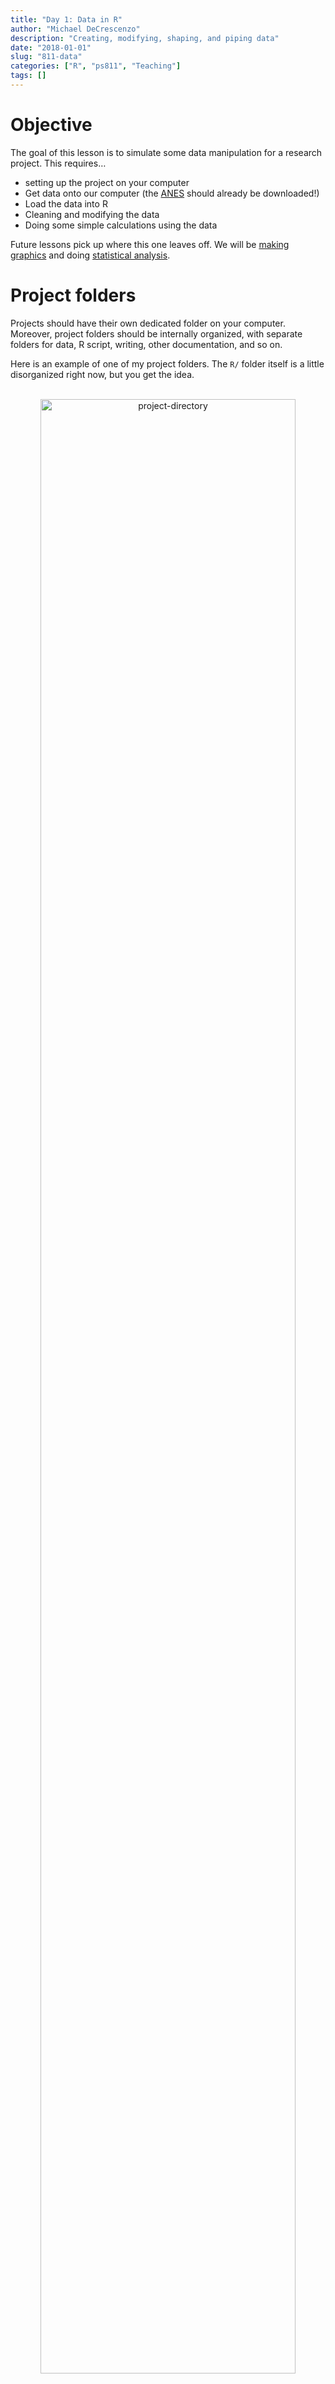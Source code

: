 ```yaml
---
title: "Day 1: Data in R"
author: "Michael DeCrescenzo"
description: "Creating, modifying, shaping, and piping data"
date: "2018-01-01"
slug: "811-data"
categories: ["R", "ps811", "Teaching"]
tags: []
---
```




# Objective

The goal of this lesson is to simulate some data manipulation for a research project. This requires...

- setting up the project on your computer
- Get data onto our computer (the [ANES](http://electionstudies.org/studypages/anes_timeseries_cdf/anes_timeseries_cdf.htm) should already be downloaded!)
- Load the data into R
- Cleaning and modifying the data
- Doing some simple calculations using the data


Future lessons pick up where this one leaves off. We will be [making graphics](811/811-graphics) and doing [statistical analysis](811/811-analysis).




# Project folders

Projects should have their own dedicated folder on your computer. Moreover, project folders should be internally organized, with separate folders for data, R script, writing, other documentation, and so on. 

Here is an example of one of my project folders. The `R/` folder itself is a little disorganized right now, but you get the idea.

<center>
  <br>
  <img src="img/dir.png" alt="project-directory" style="width: 90%;"/>
</center>
<br>

Place the ANES data into the `data/` folder, and save any .R files you are using in the `R/` folder. Here's how I would recommend proceeding with R files for these lessons:

- Download any corresponding script files from [Canvas](https://canvas.wisc.edu/courses/86298)
- Create your own R file for following along and practicing with variations on the provided code
- Optional: download the `.Rmd` file for these webpages from my [Github](https://github.com/mikedecr/site-source/tree/master/content/811). These files contain both code and the text on the web pages, but they are fairly easy to interpret.

Some tips:

- Name folders and files using hyphens instead of spaces. This is helpful for navigating the in the terminal
- Use short folder names when you can. File names as well.
- Avoid setting up the folders in ways that would require you to navigate *up* the directory tree. If that doesn't immediately make sense, see the section below.



# Directories

Just as you can look around your computer in the file browser ("Finder" on Mac and "Explorer" on Windows), R looks around your computer as well. The problem is, R is very stupid unless you tell it where to look for stuff.

If you open R, it looks some place on your computer by default. Here's where mine is looking right now.

```r
getwd()
```

If you type this command in R, it probably starts at the top of your user profile on your computer. If we want R to find our project files, however, we want R to be looking in our project folder. Do this by setting the working directory. For example...

```r
setwd("~/folder/pathway/to/project")
```

You should set your directory to the top of the project folder. You should avoid setting your directory all the way into the data folder as a normal practice, because if you ever have to navigate out of the data folder, you have to use the pathway code for navigating *out* a folder, `..`, which isn't very informative.



# Getting started

Let's install some packages that we will use

```r
install.packages(c("magrittr", "tidyverse"))
```

And load them into R

```r
library("magrittr")
library("tidyverse")
```

When you load the `tidyverse` package, you actually load several packages that are part of the Tidyverse. We'll explain what the Tidyverse is below.

You will notice that a warning message says that some function names in the `tidyverse` package masks some of the names in the `magrittr` package. This is okay. `tidyverse` borrows some things from `magrittr`, which is why these conflicts arise, but it's going to be fine. Because `magrittr` contains some things that `tidyverse` does *not* borrow, we want to load both packages. 


# Loading external data

With your directory set at the top of your current project, find the ANES data file using `list.files()`. You can look inside folders by adding the folder path as an argument. The ANES data should be in the `data/` folder.

```r
list.files()
list.files("data")
```

R has many functions for reading datasets into memory. They typically follow a format of `read.xyz()` (for base functions) or `read_xyz()` (for Tidyverse functions), where `xyz` refers to the file extension of interest. 

We want to read a Stata file, which has the `.dta` extension. Many web pages will recommend using the `foreign` package, but `foreign` is pretty outdated and fails with newer Stata files. I'd recommend the `haven` package. 

```r
# download the package
install.packages("haven")

# use the package to read the data
library("haven")
anes <- read_dta("data/anes_timeseries_cdf.dta")
```

This should take a few moments to load, because the ANES cumulative file is a big file.

```r
anes <- haven::read_dta(here::here("static/data/anes_timeseries_cdf.dta"))
```



# Data frames

Most datasets you will work with in R are called "data frames." These are basically R's default dataset object. They are two-dimensional tables, but the columns (variables) have names. These are like the variable names we saw with Stata. What's different about Stata is that, with R, we can have as many of these tables in R's current memory as we want. In Stata, you can only have one table at a time.

Print the data to see what the data look like.

```r
anes
```

Technically speaking, the `anes` object is called a "tibble", which is a special type of data frame created by the `tidyverse` package. Tibbles are different from ordinary data frames because they are prettier when they print out. If you want to see what I mean, you can coerce the `anes` object to a regular data frame and see the difference for yourself. You can enter the following code into R at your own risk and see the monstrosity that R tries to print out.

```r
as.data.frame(anes)
```

Suffice it to say that R will try to print out what you ask it to. Tibble objects assume that you normally don't want to print out something absolutely huge. 


# Learning about data frames

There are a few handy functions for learning about data frames. 

We can get the number of rows. In this case, rows are survey respondents.

```r
nrow(anes) 
```

We can also get the number of columns (variables).

```r
ncol(anes)
```

You can print out the top or bottom of a data frame to get a glance of it.

```r
head(anes) 
tail(anes)
```

When we print the `anes` object, we don't get a full list of variable names (because there are so many). To get the full set of names, use the `names()` function.

```r
names(anes)
```


# Variables in a data frame

Here's a weird R thing.

Let's look at the `VCF0004` variable. The codebook (which you should have!) tells us that it's the election cycle variable. Let's print it out.

```r
VCF0004
```

You should get an error. 

Why? Because that variable isn't an object we can directly access. Why? Because it's *inside* the `anes` object, and R doesn't know if we have variables with similar names in different datasets, so it's being safe. This is different from what we're used to with Stata, but that's because Stata confines you to one data table at a time. R lets you have as many objects loaded as you want, so we have to be careful about which object we want to access.

To deal with this, we use the `$` character to tell R that a variable is located within a dataset. Let's demonstrate using the `head()` function (to shorten the output).

```r
head(anes$VCF0004)
```

You can see the objects that R can access directly like this:

```r
ls()
```

This is sometimes called R's "workspace" or R's current memory. There's no telling what these objects are from this output, only that there are objects with names in memory. They may have other objects "inside of" them or other accessible attributes, each of which require some other method to access them (such as `$` for variables within data frames).^[You can access attributes of objects with the `attributes()` functions. There is also list indexing notation, such as `list_name[[item_number]]`. We won't talk about that right now.]


# Class policy on the concept of "attaching" data

Or, "my diatribe on attaching"...

Others may have advised you that *attaching* packages is one way of getting around the annoying `$` notation for variables within data frames. 

Here's my advice. ***Never attach.*** Do not do it. It does not do what you think it does, and it creates so many more (invisible) problems than it solves:

- You may have other objects in R memory with the same names. Many R functions create objects-within-objects that have the same names. Attaching is asking for trouble.
- If attaching leads to a name clash, it can make some objects directly inaccessible by name. 
- Operations like sorting get weird when you attach. Sorting is usually something you want to do to a set of related variables at once. Attaching, however, conceptually ungroups these otherwise related vectors, and things like sorting become more difficult to mentally manage. 

And so on.

Here's a crazy thing. If you attach a dataset and modify the attached variables, what happens to the original dataset?

```r
# stock R dataset
head(cars)

attach(cars)

speed <- 0
dist <- 0

speed
dist

# what happens to cars?
head(cars)
```

The original dataset is unaffected by the things we do to the *attached* version of the dataset. This is, I think, pretty crazy behavior, and it demonstrates how weird attaching is as a concept. 

As a result, I'm declaring a strict (but in my opinion, defensible) policy around attaching: **You may not attach.** Do not attach data for your homework. Do not attach data for your final project. Do not attach data in a house or with a mouse. Attaching is a dangerous practice, and I will not endorse any use of it, especially not for newcomers to R.

Luckily for us (and all of the R community), the `tidyverse` package provides many tools that make attaching unnecessary. 



# The Tidyverse

Now, the good stuff.

The [Tidyverse](https://www.tidyverse.org/) describes itself as...

> ...an opinionated collection of R packages designed for data science. All packages share an underlying philosophy and common APIs. 

That philosophy is based on *tidy data*, which refers to data organization where (1) rows contain cases, (2) columns contain variables, and (3) cells contain variable values. 

Although this sounds simple, there are many data formats that do not fit that pattern. Legislative data, for example, is often represented as a vote matrix with legislators in rows and bills in columns. The cells, in turn, would contain `1`s and `0`s to indicate legislators' Yea and Nay votes, respectively, on each bill. A tidy legislative voting dataset, on the other hand, would have a legislator variable, a bill variable, and a vote variable. Both datasets contain the same information, but the organization of the data allow for different sorts of manipulations. And it so happens that the tidy organization is particularly helpful for doing a lot of powerful stuff with R with very little code. 

The [packages in the Tidyverse](https://www.tidyverse.org/packages/) are all designed to make data tidy or manipulate already-tidy data. Moreover, the tools are designed with a coherent syntax that makes them easy for beginners to learn, easy to understand (when you read the code), easy to integrate into complex analysis, and easy for visualizing data. It is hard for me, as someone who has been using R for years, to describe to newcomers just how much the Tidyverse has changed the way R is done in the past few years.^[A helpful word is *joygret*, "that familiar feeling of the joy of optimization combined with the regret of past inefficiencies" ([source](https://hilaryparker.com/category/advice/))]

One enormous change that the Tidyverse has brought to the world R is the integration and popularization of the pipe operator from the [`magrittr` package](https://cran.r-project.org/web/packages/magrittr/vignettes/magrittr.html). Although we will not cover the pipe operator until the end of this lesson, I encourage you ***not*** to view it as an afterthought. It drastically changes the way R is written and read.

For more resources about the Tidyverse (aside from this course), you can visit a webpage devoted to [such resources](https://www.tidyverse.org/learn/), which links you to the [R 4 Data Science](http://r4ds.had.co.nz/) book, a book on [`ggplot2`](https://github.com/hadley/ggplot2-book), and various [cheatsheets](https://www.rstudio.com/resources/cheatsheets/) for the constituent packages of the Tidyverse. I got my start using [this blog post](https://rpubs.com/bradleyboehmke/data_wrangling), which describes the pipe operator and two of the most important Tidyverse packages: `dplyr` and `tidyr`. We will cover the main points of the Tidyverse, but I would bookmark these resources for later browsing.

**One last note before *really* jumping in:** It is a conscious decision to focus on the Tidyverse at the expense of other approaches (namely, "base R"). As I wrote in [the online introduction to these R lessons](811/811-intro), this is because we have a limited time to make R fun and accessible, and base R is neither. That being said, you may encounter base R online and in replication materials for other studies, so you should be open to learning a little bit about it online. But I would encourage against making it your "default" mode of doing R. Hopefully you'll see how easy the Tidyverse is as we proceed!


# How `tidyverse` functions work

Tidyverse literature refers to "verbs." These are functions that take a data frame and modify it. 

When you call one of these verbs, you declare the dataset name in the function. This removes the need to specify the dataset when you call a variable. R assumes that variables are located in the declared dataset. A generic example:

```r
dataset <- verb_name(dataset, verb_arguments = ...)
```

We will review the following `tidyverse` functions from the `dplyr` package...

- `rename()`: renaming variables
- `mutate()`: add/modify variables
- `select()`: grab certain columns (variables)
- `filter()`: grab certain rows (cases)
- `summarize()`: collapse/aggregate data (e.g. means)
- `group_by()`: create groups out of your data (e.g. for summarizing within group)
- `arrange()`: reordering rows
- various `join` functions: for *merging* data

And from the `tidyr` package (for making data tidy)

- `gather()`: turn many columns into one column (wide to long)
- `spread()`: turn one column into many columns (long to wide)

Most data manipulation tasks can rely on one or more of these functions. This is what makes the Tidyverse so useful: it has a small number of very powerful tools.


# Renaming

The `rename()` function takes a data frame with one set of names, and it returns a data frame with different names. 

Here, we rename the following variables: 

- election year
- placement of the two major US parties and oneself on a 7-pt ideological scale (1 "extremely liberal" to 7 "extremely conservative")
- and a 7-pt index of party ID (Strong Democrat, Weak Democrat, Independent leaning Democrat, True Independent, Leaning Republican......)

```r
anes <- rename(anes, 
               cycle = VCF0004,
               libcon_demparty = VCF0503, 
               libcon_repparty = VCF0504, 
               libcon_self = VCF9096,
               pid7 = VCF0301)
```


# Modifying data

You can modify the columns of a dataset by creating new variables or modifying existing variables. The `mutate()` function takes a data frame and either adds or overwrites columns as specified.

We'll use `mutate()` to recode some variables. To understand the recoding task, we'll first look at the ideological self-placement variable.

```r
table(anes$libcon_self, exclude = NULL)
```

Only the values 1--7 are valid. We want to recode everything else as `NA`. There are many ways to do this.

## The `ifelse()` function

The `ifelse()` function follows the following psueocode:

```
if (this) then {that} 
  else {something else}
```

Phrased differently, it checks if something in the data is true, and does *A* if true, and *B* if false. Here it is in action within a call to `mutate()`. The function is long, so I have to get creative with code indentation to make it readable, so bear with me.

```r
# ifelse(logical test, result if TRUE, result if FALSE)
anes <- mutate(anes, 
               libcon_self = ifelse(libcon_self == 0 | 
                                      libcon_self >= 8 | 
                                      is.na(libcon_self), 
                                    NA, 
                                    libcon_self), 
               libcon_demparty = ifelse(libcon_demparty %in% 1:7,
                                        libcon_demparty, 
                                        NA)) 
 ```

We recode two variables in this `mutate()` call. We use `ifelse()` in slightly different ways.

- If `libcon_self` is 0 *or* greater than or equal to 8 *or* NA, then recode to `NA`, else recode to the existing value of `libcon_self` (i.e. no change). 
- If `libcon_demparty` is an integer value 1 through 7, keep it the way it is, else recode to `NA`.

Read the binary logical operators as follows:

- `A == B`: A is equal to B
- `A >= B`: A is greater than or equal to B
- `A <= B`: A is less than or equal to B
- `A | B`: A or B
- `A & B`: A and B

## The `case_when()` function

When we have multiple rules stacked on top of another, things can get hairy. Pseudocode: 
```
if (this) {that} 
  else {if (this) {that} 
         else {if (this) {that} 
                 else {something else} } }
```

This would be difficult to code with `ifelse()`, because we would need to nest multiple `ifelse()` calls inside of each other, which is tedious and prone to mistakes.

We can avoid this using the `case_when()` function, which bills itself as a "vectorized `ifelse()`." Here it is in action:

```r
anes <- mutate(anes,
  libcon_repparty = case_when(libcon_repparty == 1 ~ libcon_repparty,
                              libcon_repparty == 2 ~ libcon_repparty,
                              libcon_repparty %in% c(3, 4) ~ libcon_repparty,
                              libcon_repparty %in% (5:7) ~ libcon_repparty),
  pid7 = case_when(pid7 %in% 1:7 ~ pid7))
```

Translated:

- If `libcon_repparty` is equal to 1, keep the same. If it is 2, keep the same. Same with values 3 through 7. The only reason I break these into different conditions is to show you different ways to do this logical matching.
- If the `pid7` variable is an interger value 1 through 7, keep it the same.

Something you should know about `case_when()` is that any value of an existing variable that is not logically matched will be automatically recoded to `NA`. You can override the automatic recoding by specifying a catch-all recode value (see the help file for `case_when`). 

The above code also features the `%in%` operator, which is a godsend. It is useful because...

- `x == (1 | 2 | 3)` doesn't work
- `x == 1 | x == 2 | x == 3` works but annoying

Instead, it is easier to type `x %in% c(1, 2, 3)` (or `x %in% 1:3` if matching adjacent integers). What this means is "x is in the set of {1, 2, 3}." It works like the $\in$ operator in set theory.


## Tips for recoding

Depending on what you're doing, you may not find it valuable to recode the original data. Instead you might create a new variable that modifies the original. If you want to pitch the original variables later, you can do it with the `select()` function (described below), but at least you don't need to muck through lots of code to get the originals back. You can just...not delete them.

When you recode new variables, you might want to compare the new and old variables using the `table()` function.

I try to consolidate all of my data cleaning tasks into as few calls to `mutate()` as possible. This makes it easy to retrace your steps. In fact, I usually devote an entire `.R` file in my project solely to cleaning the original data. Once the data are clean, I save a cleaned dataset, and then load the cleaned dataset for subsequent analyses.


## Variables from other variables

Intuitively, you can create variables from other variables. 

Here, we calculate the ideological distance between one's self placement and their placement of the two parties. We also calculate how far apart they perceive the parties to be. The sign of the result ($+/-$) indicates the ideological direction of the difference. Negative values indicate that respondents find themselves to be more liberal than a party, or that they find the Republican Party to be more liberal than the Democratic Party (which would be weird, but hey, that's survey data for you). 

```r
anes <- mutate(anes, 
               dem_distance = libcon_self - libcon_demparty,
               rep_distance = libcon_self - libcon_repparty,
               party_distance = libcon_repparty - libcon_demparty)
```

`mutate()` is great because you can create a variable in one line and use it in another line, without ending the `mutate()` call. Pretty convenient! Here's an example.

```r
data_frame(x = 1:3, 
           y = 4:6, 
           z = x + y, 
           abc = z * z)
```

Side note: this also shows how you can create data frames using the `data_frame()` function.


## Manipulating factors and strings

You should check out the `forcats` and `stringr` packages. They are tools for manipulating factors and strings, respectively, and are loaded when you load the `tidyverse` package. We will revisit these when we discuss graphics in the next lesson.




# Selecting columns

Maybe you don't need all these variables for something. You can select specific variables using the `select()` function.

```r
select(anes, cycle, pid7)
```

(The `pid7` variable is only `NA` because the variable isn't valid for very old survey years. There is nothing wrong here.)

There are various "select helper" functions that aid us in selecting variables. Let's look at the last of the variable names that we've created:

```r
tail(names(anes))
```

We can select a range of variables using the `:` operator, kind of analogous to the way we can create sequences of integers. He we will grab the variables between `dem_distance` and `party_distance`.

```r
select(anes, cycle, dem_distance:party_distance)
```
Again, the `NA` values are just because of the survey year that we can see in the preview.

We can select variables by partial name matches.

```r
select(anes, cycle, contains("libcon"))
```

Check out more in the help file (`?select`)


# Filtering rows (subsetting)

Let's say we only want some of the cases. Use the `filter()` function and a logical test to identify the cases you want.

```r
filter(anes, cycle == 2012)
```

This gives us the cases from the 2012 year. We can make these operations more complicated if we want---e.g. selecting presidential years using the modulo operator `%%`. 

```r
# if (remainder from cycle / 4) is 0
presidentials <- filter(anes, (cycle %% 4) == 0) 
table(presidentials$cycle, exclude = NULL)
```



# Summarizing

`summarize()` will process multiple observations into summary statistics. This is also known as "collapsing" or "aggregating."

Here we try to find the mean ideological distance between the two parties (as judged by the respondents).

```r
summarize(anes, 
          mean_party_distance = mean(party_distance),
          mean_party_distance_na = mean(party_distance, na.rm = TRUE))
```

This example also highlights how some functions (such as `mean()`) fail if we don't force it to remove `NA` values from the calculation.


# Grouping and summarizing

Most of the time you will use `summarize()` in conjunction with `group_by()`, which (as it sounds) groups the data by some selection of variables. It doesn't modify the cells in any way; it only implicitly partitions the data for later calculations.

For instance, let's say we want to do the above calculation but within each election year. 

```r
# filter out some cases so we can see the results
s <- filter(anes, cycle >= 1992)

# group the data
s <- group_by(s, cycle)

# summarize the grouped data
summarize(s, 
          n = n(),
          mean_party_distance_na = mean(party_distance, na.rm = TRUE))
```

A data frame can later be ungrouped with (wait for it...) `ungroup()`.

Here we also see the `n()` function, which acts as a filler for a sample size in `tidyverse` functions. If the dataset is grouped, `n()` returns the sample size in each group. 

`group_by()` and `n()` also work with `mutate()`. For example, if we wanted to calculate an ideological Z-score for respondents in each election year, we could group by election year and then standardize.

```r
z <- mutate(group_by(anes, cycle), 
  libcon_std = (libcon_self - mean(libcon_self, na.rm = TRUE)) / sd(libcon_self, na.rm = TRUE))
```

To check this, the mean and standard deviation in each year should be about 0 and 1, respectively. I'm limiting the election cycles we're looking at to presidential years. (We can see when they started asking respondents about ideological self-placement.)

```r
summarize(filter(z, (cycle %% 4) == 0), 
          mean = mean(libcon_std, na.rm = TRUE),
          sd = sd(libcon_std, na.rm = TRUE))
```

Note how I'm nesting these functions using the order of operations. The data I'm passing to `summarize()` is actually the result of the `filter()` command. The section on the pipe operator will help us unpack these operations and make them more linear(!).


# Sorting data

Or "arranging" with `arrange()`. By default, sorting happens in ascending order. You can coerce descending order using the `desc()` function. You can sort by multiple variables. 

```r
arr <- select(anes, cycle, party_distance) 
arrange(arr, desc(cycle), party_distance)
```


# Joining (merging) 

Because the ANES is so big, this concept will be clearer if we use a toy example. Here we have two datasets with some overlapping cases and some non-overlapping cases.

```r
(data1 <- data_frame(case = 1:3, var1 = c("a", "b", "c")))
(data2 <- data_frame(case = 2:4, var2 = c("x", "y", "z")))
```

What we want to accomplish is putting these datasets together so that the appropriate data match to the appropriate cases.

The `full_join()` function keeps all cases from both datasets.

```r
full_join(data1, data2, by = "case")
```

Note: could merge on multiple variables using `c()` (e.g. dyad-years). Here's a pretend example using stylized Correlates of War and Mids data.

```r
full_join(COW, MIDS, by = c("country1", "country2", "year"))
```


`left_join()` keeps all cases from left dataset. Unmatched variables default to `NA`.

```r
left_join(data1, data2, by = "case")
```


`right_join()` is similar but keeps all cases from right dataset. Unmatched variables again default to `NA`.

```r
right_join(data1, data2, by = "case")
```



`inner_join()` keeps only cases with matches in both datasets.

```r
inner_join(data1, data2, by = "case")
```

`anti_join()` keeps only *unmatched* cases from left dataset. This is helpful for diagnosing any problems if you think a merge was unsuccessful in some way.

```r
anti_join(data1, data2, by = "case")
anti_join(data2, data1, by = "case")
```



# Tabulating

We'll now introduce some simple functions for tabulating data.

This is one area where base functions remain useful, because they're quite easy to use. 

`table()` produces a frequency table. We can include the `exclude` argument to force R to print the instances of `NA` (which it does not do by default).

```r
table(anes$libcon_self, exclude = NULL)
```

We can turn frequencies into proportions with `prop.table()`.

```r
prop.table(table(anes$libcon_self, exclude = NULL))
```

You may want to round these proportions to get more manageable values

```r
round(prop.table(table(anes$libcon_self, exclude = NULL)), 3)
```

Two way tables. The first included variable prints as rows, the second as columns. 

```r
round(prop.table(table(anes$pid7, anes$libcon_self, exclude = NULL)), 3)
```

By default, `prop.table()` estimates proportions out of the entire table. You can estimate proportions within rows or columns using the `margin` argument. `margin = 1` sums row-wise, `margin = 2` sums column-wise.

```r
tab <- table(anes$pid7, anes$libcon_self, exclude = NULL)
ptab <- prop.table(tab, margin = 1)
round(ptab, 3)
```

# Tidy tables

Objects returned by tables are a `table` object type, which isn't very useful for doing more stuff with. If you want to incorporate the results of a tabulation into other data frame operations (the likes of which we've been learning about), there are some Tidyverse-style tabulating functions. They have the added benefit of playing nicely with $n$ many variables instead of two at a time (that's tidy data for you).

```r
count(anes, cycle, pid7)
```

Get proportions by mutating the resulting table. Here we get the proportion of each partisan identity for each election cycle by grouping on the cycle and then dividing each count by the sum in the cycle.

```r
(tab <- count(anes, cycle, pid7))

mutate(group_by(tab, cycle), 
       sum_cycle = sum(n, na.rm = TRUE),
       p = n / sum_cycle,
       p = round(p, 3))
```

The `count()` function also handles sample weights. Indenting for better legibility.

```r
count(filter(anes, cycle >= 2000), 
      cycle, pid7, 
      wt = VCF0009z)
```

The "counts" are no longer whole numbers, thanks to the survey weights.



# Tidyr functions

This concludes today's foray into the `dplyr` family of functions. Now we'll switch to the `tidyr` functions. The main difference is that `dplyr` tends to *change* data while `tidyr` shapes it and moves it around.

We'll talk about "wide" and "long" data. 

- Wide data might be data from multiple time periods, where variables from different time periods are represented as different columns. So we might have different `x` and `y` variables from three different time periods as columns named `x1`, `x2`, `x3`, `y1`, `y2`, `y3`.
- Long data would have the same information as the wide data, but instead of different variables for time periods, we stack the time periods on top of one another into one variable. So we would have variables for `x` and `y` as well as a `time_period` variable to indicate which observations come from which wave. 

Shaping data essentially comes down actions that make your data long (elongating) or wide (widening). 


# Elongating with `gather()`

Gathering will take multiple columns and stack the cells into one variable (with an accompanying variable for labeling). 

Here is an example using the ideological distance variables from above. First we have to prep some data so we can see how this works.

```r
# keep only certain variables
d <- select(anes, cycle, dem_distance, rep_distance)
# keep certain election years
d <- filter(d, cycle %in% c(2004, 2008, 2012))
# get mean in each year
d <- summarize(group_by(d, cycle), 
               dem_distance = mean(dem_distance, na.rm = TRUE),
               rep_distance = mean(rep_distance, na.rm = TRUE))
d
```

We'll gather the two distance variables into one variable, with another variable to indicate which party we're contrasting.

```r
# gather(data, resulting key, resulting value, initial varlist)
l <- gather(d, key = party, value = distance, dem_distance, rep_distance)
l
```

You could maybe recode the `party` variable to make it prettier, depending on your needs later on. 

Select helper functions also work for selecting which variables to gather.

```r
# gather(data, key, value, varlist)
gather(d, key = party, value = distance, contains("distance"))
```


# Widening data with `spread()`

Spreading is the opposite of gathering. It takes a column and unstacks it into several columns. We need a corresponding label variable also, which becomes the variable names. Observe:

```r
l
spread(l, key = party, value = distance) 
```



# Piping data

Now that we have covered some essential tools for wrangling data, let's tie it all together with the concept of piping.

Let's start by identifying the problem. Data processing requires a lot of steps (each represented by the functions we have learned so far). Many of these steps are related. Can we string these operations together in a way that is easy to understand and easy to write?

One way to sew multiple operations together is with nested functions. Just as we can nest functions in math like $f(g(h(x)))$, we can also do this with R. The problem with this is that the order of operations creates an unintuitive reading experience---we have to read from the inside out. The code becomes ugly and difficult to interpret.

```r
tidy_data <- gather(summarize(group_by(filter(select(dataset, ...), ...), ...), ...), ...)
```

Another way would be to break up the operation into multiple lines. The problem with this method is that it is verbose and creates a lot of redundancy with object assignment (which can slow down your code with big datasets).

```r
d <- select(dataset, ...)
d <- filter(d, ...)
d <- group_by(d, ...)
d <- summarize(d, ...)
d <- gather(d, ...)
```

We'll use the pipe operator `%>%` to make this process easier. The pipe operator takes a left-hand side object and "pipes" it into a right-hand side function. It sounds trivial, but just wait. Here is how it works. We'll use `x` to represent data and `f` to represent functions. 

- By default, `x %>% f()` sets `x` as the first argument in `f`. So `x %>% f()` is equivalent to `f(x)`.
- If `x` is needed elsewhere inside of `f` besides the first argument, we can use `.` to stand-in for `x`. For example, `x %>% f(arguments, data = .)` is equivalent to `f(arguments, data = x)`. 
- If only one argument is needed, the parentheses on `f()` could be omitted. So `x %>% f(.)` is equivalent to `x %>% f()` is equivalent to `x %>% f` is equivalent to `f(x)`. I would recommend not omitting parentheses, however, so you can see which keywords are functions and which are data objects.

The pipe operator allows you to do multiple operations to a dataset linearly and without creating a bunch of intermediary objects. The above processing task could be written as the following "pipe chain."

```r
d <- dataset %>%
  select(...) %>%
  filter(...) %>%
  group_by(...) %>%
  summarize(...) %>%
  gather(...) %>%
  print() 
```

Adding `print()` at the end of the chain will print `d` after the results of the pipe chain are assigned to `d`.

As we can see: the pipe chain has made our code linear and readable, and it makes our workflow more straightforward and efficient (because we can think linearly again!). *To say it again: we can trace what the code is doing by reading it in linear order,* which isn't normally something you can do when you string multiple functions together! 

Here's an example using real data. The pipe chain makes it extremely easy to understand exactly what the code is doing. This is thanks both to the pipe itself, but also the ease with which `tidyverse` functions can be interpreted by an observer.

```r
l <- anes %>%
  select(cycle, contains("distance")) %>%
  filter(cycle %in% c(2004, 2008, 2012)) %>%
  group_by(cycle) %>%
  summarize(n = n(),
            Democratic = mean(dem_distance, na.rm = TRUE),
            Republican = mean(rep_distance, na.rm = TRUE)) %>%
  gather(key = party, value = distance, Democratic, Republican) %>%
  print() 
```


We can use pipes to simplify tasks we did above, like processing a table using proportions and rounding.

```r
table(anes$pid7, anes$libcon_self, exclude = NULL) %>% 
  prop.table(margin = 1) %>%
  round(3)
```



Pipe chains are efficient for modifying a dataset before plotting. Here is a quick plot from the data we just created.

```r
ggplot(l, aes(x = cycle, y = distance)) +
  geom_hline(yintercept = 0) +
  geom_line(aes(color = party)) +
  geom_point(aes(color = party), size = 2) +
  scale_color_manual(values = c("dodgerblue", "orangered")) +
  labs(x = "Election Cycle",
       y = "Ideological Distance (self minus party)",
       color = "Party",
       title = "Ideological Distance from the Two Major Parties",
       subtitle = "Positive values indicate that the respondent identifies as more conservative than the target party",
       caption = "Data: ANES from select years") +
  theme_bw()
```


If your text editor has the capability, *create a keyboard shortcut for the pipe operator!* I create this kind of thing with Sublime Text all the time. Rstudio can do it as well.



# Other helpful pipes

There is one other helpful pipe-like operator that we will talk about: `%$%`. It tells a right-hand function that the variable names in the function come from the left-hand dataset. The two following commands do the same thing:

```r
table(anes$pid7)
anes %$% table(pid7)
```

This will become more useful when you have a complex function that requires multiple variable names.

```r
# notice which pipe I use after 'anes'
anes %$% 
  table(pid7, libcon_self, exclude = NULL) %>% 
  prop.table(margin = 1) %>%
  round(3)
```


# Saving data

You can write or save data from R with many `write.xyz` or `save.xyz` functions. I usually prefer to save data in an R-specific format. 

```r
saveRDS(anes, "data/anes-modified.RDS")
```

If it's possible that someone using Stata (or some other software) might be using your data, you might save in a more accessible format such as `.csv`.

```r
write_csv(anes, "data/anes-modified.csv")
```


# Summary

There is a lot more "nitty gritty" when it comes to data management in R than in Stata. Luckily, the `tidyverse` provides powerful tools that do a lot of heavy lifting for you.

Although we covered piping last, you should not view it as an optional afterthought. It is extremely useful, and you will be much more efficient with R by embracing it. 

Some things we did not cover in this lesson include looping, apply functions, 

Make sure you are comfortable with piping, `dplyr`, and `tidyr` before beginning the [lesson on graphics](811/811-graphics).


# Postscript on coding style

You can find lots of style guides for R online, and of course, not all of them agree. Here are some that I endorse:

- a [short style guide](http://adv-r.had.co.nz/Style.html) by Hadley Wickham that will put you on the right track
- a [longer style guide](http://style.tidyverse.org/) (again by Wickham) that has general style guidance but also guidance specifically for working with the `tidyverse`, for those who want to be a little more obsessive about their programming style

